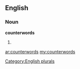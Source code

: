 ==English==

===Noun===
'''counterwords'''

# {{plural of|[[counterword]]}}

[[Category:English plurals]]

[[ar:counterwords]]
[[my:counterwords]]